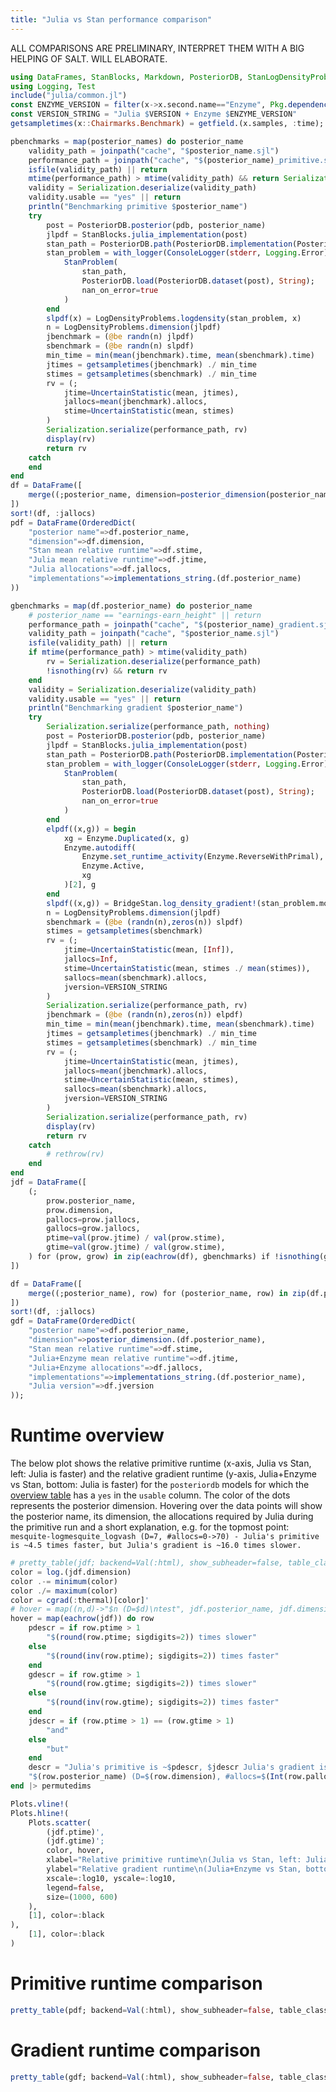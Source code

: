 ```yaml
---
title: "Julia vs Stan performance comparison"
---
```


::: {.callout-warning}
ALL COMPARISONS ARE PRELIMINARY, INTERPRET THEM WITH A BIG HELPING OF SALT.
WILL ELABORATE.
:::

```julia
using DataFrames, StanBlocks, Markdown, PosteriorDB, StanLogDensityProblems, LogDensityProblems, Statistics, OrderedCollections, PrettyTables, Serialization, Chairmarks, Enzyme, BridgeStan, Markdown, Pkg
using Logging, Test
include("julia/common.jl")
const ENZYME_VERSION = filter(x->x.second.name=="Enzyme", Pkg.dependencies()) |> x->first(x)[2].version
const VERSION_STRING = "Julia $VERSION + Enzyme $ENZYME_VERSION" 
getsampletimes(x::Chairmarks.Benchmark) = getfield.(x.samples, :time);
```
```julia
pbenchmarks = map(posterior_names) do posterior_name
    validity_path = joinpath("cache", "$posterior_name.sjl")
    performance_path = joinpath("cache", "$(posterior_name)_primitive.sjl")
    isfile(validity_path) || return 
    mtime(performance_path) > mtime(validity_path) && return Serialization.deserialize(performance_path)
    validity = Serialization.deserialize(validity_path)
    validity.usable == "yes" || return
    println("Benchmarking primitive $posterior_name")
    try
        post = PosteriorDB.posterior(pdb, posterior_name)
        jlpdf = StanBlocks.julia_implementation(post)
        stan_path = PosteriorDB.path(PosteriorDB.implementation(PosteriorDB.model(post), "stan"))
        stan_problem = with_logger(ConsoleLogger(stderr, Logging.Error)) do 
            StanProblem(
                stan_path, 
                PosteriorDB.load(PosteriorDB.dataset(post), String);
                nan_on_error=true
            )
        end
        slpdf(x) = LogDensityProblems.logdensity(stan_problem, x)
        n = LogDensityProblems.dimension(jlpdf)
        jbenchmark = (@be randn(n) jlpdf)
        sbenchmark = (@be randn(n) slpdf)
        min_time = min(mean(jbenchmark).time, mean(sbenchmark).time)
        jtimes = getsampletimes(jbenchmark) ./ min_time
        stimes = getsampletimes(sbenchmark) ./ min_time
        rv = (;
            jtime=UncertainStatistic(mean, jtimes), 
            jallocs=mean(jbenchmark).allocs, 
            stime=UncertainStatistic(mean, stimes)
        )
        Serialization.serialize(performance_path, rv) 
        display(rv)
        return rv
    catch
    end
end 
df = DataFrame([
    merge((;posterior_name, dimension=posterior_dimension(posterior_name)), row) for (posterior_name, row) in zip(posterior_names, pbenchmarks) if !isnothing(row)
])
sort!(df, :jallocs)
pdf = DataFrame(OrderedDict(
    "posterior name"=>df.posterior_name,
    "dimension"=>df.dimension,
    "Stan mean relative runtime"=>df.stime,
    "Julia mean relative runtime"=>df.jtime,
    "Julia allocations"=>df.jallocs,
    "implementations"=>implementations_string.(df.posterior_name) 
))

gbenchmarks = map(df.posterior_name) do posterior_name
    # posterior_name == "earnings-earn_height" || return
    performance_path = joinpath("cache", "$(posterior_name)_gradient.sjl")
    validity_path = joinpath("cache", "$posterior_name.sjl")
    isfile(validity_path) || return  
    if mtime(performance_path) > mtime(validity_path)
        rv = Serialization.deserialize(performance_path)
        !isnothing(rv) && return rv
    end
    validity = Serialization.deserialize(validity_path)
    validity.usable == "yes" || return
    println("Benchmarking gradient $posterior_name")
    try
        Serialization.serialize(performance_path, nothing)
        post = PosteriorDB.posterior(pdb, posterior_name)
        jlpdf = StanBlocks.julia_implementation(post)
        stan_path = PosteriorDB.path(PosteriorDB.implementation(PosteriorDB.model(post), "stan"))
        stan_problem = with_logger(ConsoleLogger(stderr, Logging.Error)) do 
            StanProblem(
                stan_path, 
                PosteriorDB.load(PosteriorDB.dataset(post), String);
                nan_on_error=true
            )
        end
        elpdf((x,g)) = begin 
            xg = Enzyme.Duplicated(x, g)
            Enzyme.autodiff(
                Enzyme.set_runtime_activity(Enzyme.ReverseWithPrimal), Enzyme.Const(jlpdf), 
                Enzyme.Active, 
                xg
            )[2], g
        end
        slpdf((x,g)) = BridgeStan.log_density_gradient!(stan_problem.model, x, g)
        n = LogDensityProblems.dimension(jlpdf)
        sbenchmark = (@be (randn(n),zeros(n)) slpdf)
        stimes = getsampletimes(sbenchmark)
        rv = (;
            jtime=UncertainStatistic(mean, [Inf]), 
            jallocs=Inf,
            stime=UncertainStatistic(mean, stimes ./ mean(stimes)), 
            sallocs=mean(sbenchmark).allocs,
            jversion=VERSION_STRING
        )
        Serialization.serialize(performance_path, rv)
        jbenchmark = (@be (randn(n),zeros(n)) elpdf)
        min_time = min(mean(jbenchmark).time, mean(sbenchmark).time)
        jtimes = getsampletimes(jbenchmark) ./ min_time
        stimes = getsampletimes(sbenchmark) ./ min_time
        rv = (;
            jtime=UncertainStatistic(mean, jtimes), 
            jallocs=mean(jbenchmark).allocs, 
            stime=UncertainStatistic(mean, stimes), 
            sallocs=mean(sbenchmark).allocs,
            jversion=VERSION_STRING
        )
        Serialization.serialize(performance_path, rv)
        display(rv)
        return rv
    catch 
        # rethrow(rv) 
    end
end
jdf = DataFrame([
    (;
        prow.posterior_name, 
        prow.dimension,
        pallocs=prow.jallocs, 
        gallocs=grow.jallocs, 
        ptime=val(prow.jtime) / val(prow.stime), 
        gtime=val(grow.jtime) / val(grow.stime),
    ) for (prow, grow) in zip(eachrow(df), gbenchmarks) if !isnothing(grow) && isfinite(grow.jallocs)
])

df = DataFrame([
    merge((;posterior_name), row) for (posterior_name, row) in zip(df.posterior_name, gbenchmarks) if !isnothing(row) && isfinite(row.jallocs)
])
sort!(df, :jallocs)
gdf = DataFrame(OrderedDict(
    "posterior name"=>df.posterior_name,
    "dimension"=>posterior_dimension.(df.posterior_name),
    "Stan mean relative runtime"=>df.stime,
    "Julia+Enzyme mean relative runtime"=>df.jtime,
    "Julia+Enzyme allocations"=>df.jallocs,
    "implementations"=>implementations_string.(df.posterior_name),
    "Julia version"=>df.jversion
)); 
```

# Runtime overview

The below plot shows the relative primitive runtime (x-axis, Julia vs Stan, left: Julia is faster) and the relative gradient runtime (y-axis, Julia+Enzyme vs Stan, bottom: Julia is faster) for the `posteriordb` models for which the [overview table](index.qmd#overview-of-posteriors) has a `yes` in the `usable` column. The color of the dots represents the posterior dimension.
Hovering over the data points will show the posterior name, its dimension, the allocations required by Julia during the primitive run and a short explanation, e.g. for the topmost point: `mesquite-logmesquite_logvash (D=7, #allocs=0->70) - Julia's primitive is ~4.5 times faster, but Julia's gradient is ~16.0 times slower.`

:::{.column-page}
```julia

# pretty_table(jdf; backend=Val(:html), show_subheader=false, table_class="interactive")
color = log.(jdf.dimension)
color .-= minimum(color)
color ./= maximum(color)
color = cgrad(:thermal)[color]'
# hover = map((n,d)->"$n (D=$d)\ntest", jdf.posterior_name, jdf.dimension) |> permutedims
hover = map(eachrow(jdf)) do row
    pdescr = if row.ptime > 1
        "$(round(row.ptime; sigdigits=2)) times slower"
    else
        "$(round(inv(row.ptime); sigdigits=2)) times faster"
    end
    gdescr = if row.gtime > 1
        "$(round(row.gtime; sigdigits=2)) times slower"
    else
        "$(round(inv(row.gtime); sigdigits=2)) times faster"
    end
    jdescr = if (row.ptime > 1) == (row.gtime > 1) 
        "and"
    else
        "but"
    end
    descr = "Julia's primitive is ~$pdescr, $jdescr Julia's gradient is ~$gdescr."
    "$(row.posterior_name) (D=$(row.dimension), #allocs=$(Int(row.pallocs))->$(Int(row.gallocs))) <br> $descr"
end |> permutedims

Plots.vline!(
Plots.hline!(
    Plots.scatter(
        (jdf.ptime)', 
        (jdf.gtime)'; 
        color, hover, 
        xlabel="Relative primitive runtime\n(Julia vs Stan, left: Julia is faster)", 
        ylabel="Relative gradient runtime\n(Julia+Enzyme vs Stan, bottom: Julia is faster)",
        xscale=:log10, yscale=:log10, 
        legend=false,
        size=(1000, 600)
    ),
    [1], color=:black
),
    [1], color=:black
)
```
:::

# Primitive runtime comparison

:::{.column-page}

```julia
pretty_table(pdf; backend=Val(:html), show_subheader=false, table_class="interactive")
```
:::

# Gradient runtime comparison

:::{.column-page}

```julia
pretty_table(gdf; backend=Val(:html), show_subheader=false, table_class="interactive")
```
:::